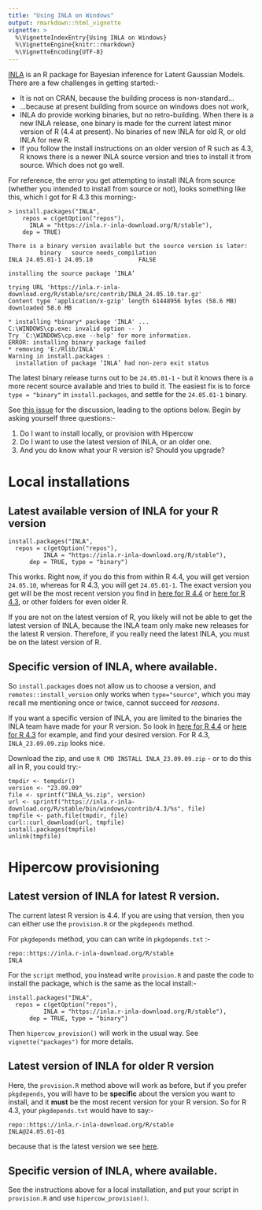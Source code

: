```yaml
---
title: "Using INLA on Windows"
output: rmarkdown::html_vignette
vignette: >
  %\VignetteIndexEntry{Using INLA on Windows}
  %\VignetteEngine{knitr::rmarkdown}
  %\VignetteEncoding{UTF-8}
---
```


[INLA](https://www.r-inla.org) is an R package for Bayesian inference for Latent
Gaussian Models. There are a few challenges in getting started:-

* It is not on CRAN, because the building process is non-standard...
* ...because at present building from source on windows does not work,
* INLA do provide working binaries, but no retro-building. When there 
  is a new INLA release, one binary is made for the current latest
  minor version of R (4.4 at present). No binaries of new INLA for old R,
  or old INLA for new R.
* If you follow the install instructions on an older version of R such
  as 4.3, R knows there is a newer INLA source version
  and tries to install it from source. Which does not go well.
  
For reference, the error you get attempting to install INLA from source
(whether you intended to install from source or not), looks something
like this, which I got for R 4.3 this morning:-

```
> install.packages("INLA",
    repos = c(getOption("repos"),
      INLA = "https://inla.r-inla-download.org/R/stable"), 
    dep = TRUE) 

There is a binary version available but the source version is later:
         binary   source needs_compilation
INLA 24.05.01-1 24.05.10             FALSE

installing the source package ‘INLA’

trying URL 'https://inla.r-inla-download.org/R/stable/src/contrib/INLA_24.05.10.tar.gz'
Content type 'application/x-gzip' length 61448956 bytes (58.6 MB)
downloaded 58.6 MB

* installing *binary* package 'INLA' ...
C:\WINDOWS\cp.exe: invalid option -- )
Try `C:\WINDOWS\cp.exe --help' for more information.
ERROR: installing binary package failed
* removing 'E:/Rlib/INLA'
Warning in install.packages :
  installation of package ‘INLA’ had non-zero exit status
```

The latest binary release turns out to be `24.05.01-1` - but
it knows there is a more recent source available and tries to build it. 
The easiest fix is to force `type = "binary"` in `install.packages`, 
and settle for the `24.05.01-1` binary. 

See [this issue](https://github.com/hrue/r-inla/issues/99) for the
discussion, leading to the options below. Begin by asking yourself
three questions:-

  1. Do I want to install locally, or provision with Hipercow
  2. Do I want to use the latest version of INLA, or an older one.
  3. And you do know what your R version is? Should you upgrade?
  
# Local installations

## Latest available version of INLA for your R version

```
install.packages("INLA", 
  repos = c(getOption("repos"), 
          INLA = "https://inla.r-inla-download.org/R/stable"), 
	  dep = TRUE, type = "binary")
```

This works. Right now, if you do this from within R 4.4, you will
get version `24.05.10`, whereas for R 4.3, you will get `24.05.01-1`.
The exact version you get will be the most recent version you
find in [here for R 4.4](https://inla.r-inla-download.org/R/stable/bin/windows/contrib/4.4/)
or [here for R 4.3](https://inla.r-inla-download.org/R/stable/bin/windows/contrib/4.3/),
or other folders for even older R.

If you are not on the latest version of R, you likely will not be
able to get the latest version of INLA, because the INLA team only
make new releases for the latest R version. Therefore, if you really
need the latest INLA, you must be on the latest version of R.

## Specific version of INLA, where available.

So `install.packages` does not allow us to choose a version, and
`remotes::install_version` only works when `type="source"`, which
you may recall me mentioning once or twice, cannot succeed for
*reasons*. 

If you want a specific version of INLA, you are limited to the binaries the 
INLA team have made for your R version. So look in
[here for R 4.4](https://inla.r-inla-download.org/R/stable/bin/windows/contrib/4.4/)
or [here for R 4.3](https://inla.r-inla-download.org/R/stable/bin/windows/contrib/4.3/) 
for example, and find your desired version. For R 4.3, `INLA_23.09.09.zip` looks nice.

Download the zip, and use `R CMD INSTALL INLA_23.09.09.zip` - or to do this all in
R, you could try:-


```
tmpdir <- tempdir()
version <- "23.09.09"
file <- sprintf("INLA_%s.zip", version)
url <- sprintf("https://inla.r-inla-download.org/R/stable/bin/windows/contrib/4.3/%s", file)
tmpfile <- path.file(tmpdir, file)
curl::curl_download(url, tmpfile)
install.packages(tmpfile)
unlink(tmpfile)
```

# Hipercow provisioning

## Latest version of INLA for latest R version.

The current latest R version is 4.4. If you are using that version, then
you can either use the `provision.R` or the `pkgdepends` method.

For `pkgdepends` method, you can can write in `pkgdepends.txt` :-

```
repo::https://inla.r-inla-download.org/R/stable
INLA
```

For the `script` method, you instead write `provision.R` and paste
the code to install the package, which is the same as the local install:-

```
install.packages("INLA", 
  repos = c(getOption("repos"), 
          INLA = "https://inla.r-inla-download.org/R/stable"), 
	  dep = TRUE, type = "binary")
```

Then `hipercow_provision()` will work in the usual way. See `vignette("packages")` for more details.

## Latest version of INLA for older R version

Here, the `provision.R` method above will work as before, but if you
prefer `pkgdepends`, you will have to be **specific** about
the version you want to install, and it **must** be the most recent
version for your R version. So for R 4.3, your `pkgdepends.txt` 
would have to say:-

```
repo::https://inla.r-inla-download.org/R/stable
INLA@24.05.01-01
```

because that is the latest version we see [here](https://inla.r-inla-download.org/R/stable/bin/windows/contrib/4.3/).

## Specific version of INLA, where available.

See the instructions above for a local installation, and put your
script in `provision.R` and use `hipercow_provision()`. 
